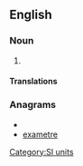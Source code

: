 ==English==

===Noun===
{{en-noun}}

# {{alternative spelling of|exametre|from=US}}

====Translations====
{{trans-see|exametre}}

===Anagrams===
* {{alphagram|aeeemrtx}}
* [[exametre#English|exametre]]

[[Category:SI units]]
